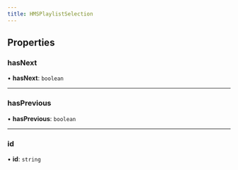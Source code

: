 ```yaml
---
title: HMSPlaylistSelection
---
```


## Properties

### hasNext

• **hasNext**: `boolean`

---

### hasPrevious

• **hasPrevious**: `boolean`

---

### id

• **id**: `string`
